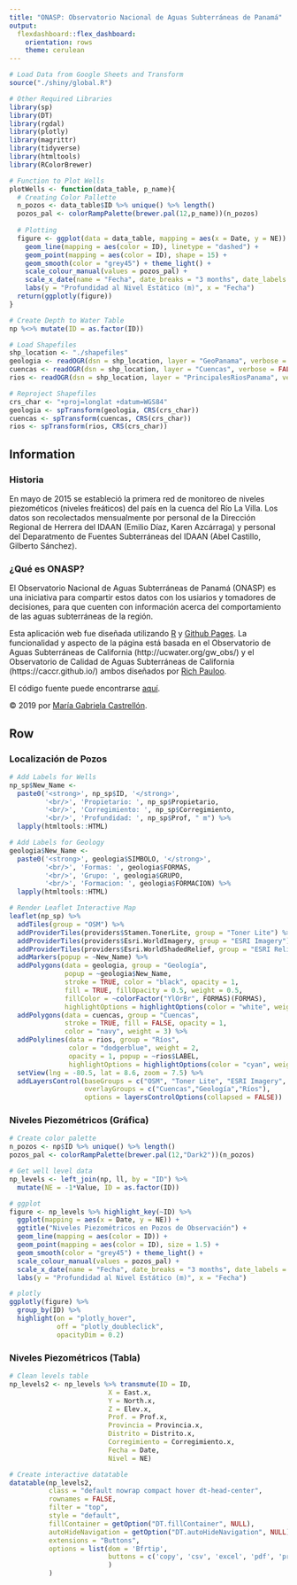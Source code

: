 ```yaml
---
title: "ONASP: Observatorio Nacional de Aguas Subterráneas de Panamá"
output: 
  flexdashboard::flex_dashboard:
    orientation: rows
    theme: cerulean
---
```


```r
# Load Data from Google Sheets and Transform
source("./shiny/global.R")

# Other Required Libraries
library(sp)
library(DT)
library(rgdal)
library(plotly)
library(magrittr)
library(tidyverse)
library(htmltools)
library(RColorBrewer)

# Function to Plot Wells
plotWells <- function(data_table, p_name){
  # Creating Color Pallette
  n_pozos <- data_table$ID %>% unique() %>% length()
  pozos_pal <- colorRampPalette(brewer.pal(12,p_name))(n_pozos)
  
  # Plotting
  figure <- ggplot(data = data_table, mapping = aes(x = Date, y = NE)) + 
    geom_line(mapping = aes(color = ID), linetype = "dashed") +
    geom_point(mapping = aes(color = ID), shape = 15) +
    geom_smooth(color = "grey45") + theme_light() + 
    scale_colour_manual(values = pozos_pal) +
    scale_x_date(name = "Fecha", date_breaks = "3 months", date_labels = "%b %y") +
    labs(y = "Profundidad al Nivel Estático (m)", x = "Fecha")
  return(ggplotly(figure))
}

# Create Depth to Water Table
np %<>% mutate(ID = as.factor(ID))

# Load Shapefiles
shp_location <- "./shapefiles"
geologia <- readOGR(dsn = shp_location, layer = "GeoPanama", verbose = FALSE)
cuencas <- readOGR(dsn = shp_location, layer = "Cuencas", verbose = FALSE)
rios <- readOGR(dsn = shp_location, layer = "PrincipalesRiosPanama", verbose = FALSE)

# Reproject Shapefiles
crs_char <- "+proj=longlat +datum=WGS84"
geologia <- spTransform(geologia, CRS(crs_char))
cuencas <- spTransform(cuencas, CRS(crs_char))
rios <- spTransform(rios, CRS(crs_char))
```


Information {.sidebar}
-------------------------------------

### Historia

En mayo de 2015 se estableció la primera red de monitoreo de niveles piezométicos (niveles freáticos) del país en la cuenca del Río La Villa. Los datos son recolectados mensualmente por personal de la Dirección Regional de Herrera del IDAAN (Emilio Díaz, Karen Azcárraga) y personal del Deparatmento de Fuentes Subterráneas del IDAAN (Abel Castillo, Gilberto Sánchez).

### ¿Qué es ONASP?

El Observatorio Nacional de Aguas Subterráneas de Panamá (ONASP) es una iniciativa para compartir estos datos con los usiarios y tomadores de decisiones, para que cuenten con información acerca del comportamiento de las aguas subterráneas de la región.

Esta aplicación web fue diseñada utilizando [R](https://www.r-project.org/) y [Github Pages](https://pages.github.com/). La funcionalidad y aspecto de la página está basada en el Observatorio de Aguas Subterráneas de California (http://ucwater.org/gw_obs/) y el Observatorio de Calidad de Aguas Subterráneas de California (https://caccr.github.io/) ambos diseñados por [Rich Pauloo](https://richpauloo.github.io/).

El código fuente puede encontrarse [aquí](https://github.com/mgcastre/ONASP).

&copy; 2019 por [María Gabriela Castrellón](https://github.com/mgcastre).


Row {.tabset}
-------------------------------------

### Localización de Pozos

```r
# Add Labels for Wells
np_sp$New_Name <- 
  paste0('<strong>', np_sp$ID, '</strong>',
         '<br/>', 'Propietario: ', np_sp$Propietario,
         '<br/>', 'Corregimiento: ', np_sp$Corregimiento, 
         '<br/>', 'Profundidad: ', np_sp$Prof, " m") %>% 
  lapply(htmltools::HTML)

# Add Labels for Geology
geologia$New_Name <- 
  paste0('<strong>', geologia$SIMBOLO, '</strong>',
         '<br/>', 'Formas: ', geologia$FORMAS,
         '<br/>', 'Grupo: ', geologia$GRUPO, 
         '<br/>', 'Formacion: ', geologia$FORMACION) %>% 
  lapply(htmltools::HTML)

# Render Leaflet Interactive Map
leaflet(np_sp) %>%
  addTiles(group = "OSM") %>%
  addProviderTiles(providers$Stamen.TonerLite, group = "Toner Lite") %>%
  addProviderTiles(providers$Esri.WorldImagery, group = "ESRI Imagery") %>%
  addProviderTiles(providers$Esri.WorldShadedRelief, group = "ESRI Relief") %>%
  addMarkers(popup = ~New_Name) %>%
  addPolygons(data = geologia, group = "Geología",
              popup = ~geologia$New_Name,
              stroke = TRUE, color = "black", opacity = 1,
              fill = TRUE, fillOpacity = 0.5, weight = 0.5,
              fillColor = ~colorFactor("YlOrBr", FORMAS)(FORMAS),
              highlightOptions = highlightOptions(color = "white", weight = 1.5, bringToFront = FALSE)) %>%
  addPolygons(data = cuencas, group = "Cuencas",
              stroke = TRUE, fill = FALSE, opacity = 1,
              color = "navy", weight = 3) %>%
  addPolylines(data = rios, group = "Ríos",
               color = "dodgerblue", weight = 2,
               opacity = 1, popup = ~rios$LABEL,
               highlightOptions = highlightOptions(color = "cyan", weight = 2.5)) %>%
  setView(lng = -80.5, lat = 8.6, zoom = 7.5) %>%
  addLayersControl(baseGroups = c("OSM", "Toner Lite", "ESRI Imagery", "ESRI Relief"),
                   overlayGroups = c("Cuencas","Geología","Ríos"),
                   options = layersControlOptions(collapsed = FALSE))
```


### Niveles Piezométricos (Gráfica)

```r
# Create color palette
n_pozos <- np$ID %>% unique() %>% length()
pozos_pal <- colorRampPalette(brewer.pal(12,"Dark2"))(n_pozos)

# Get well level data
np_levels <- left_join(np, ll, by = "ID") %>% 
  mutate(NE = -1*Value, ID = as.factor(ID))

# ggplot
figure <- np_levels %>% highlight_key(~ID) %>% 
  ggplot(mapping = aes(x = Date, y = NE)) + 
  ggtitle("Niveles Piezométricos en Pozos de Observación") +
  geom_line(mapping = aes(color = ID)) +
  geom_point(mapping = aes(color = ID), size = 1.5) +
  geom_smooth(color = "grey45") + theme_light() +
  scale_colour_manual(values = pozos_pal) +
  scale_x_date(name = "Fecha", date_breaks = "3 months", date_labels = "%b %y") +
  labs(y = "Profundidad al Nivel Estático (m)", x = "Fecha") 

# plotly
ggplotly(figure) %>% 
  group_by(ID) %>%
  highlight(on = "plotly_hover", 
            off = "plotly_doubleclick",
            opacityDim = 0.2)
```

### Niveles Piezométricos (Tabla)

```r
# Clean levels table
np_levels2 <- np_levels %>% transmute(ID = ID,
                         X = East.x,
                         Y = North.x,
                         Z = Elev.x,
                         Prof. = Prof.x,
                         Provincia = Provincia.x,
                         Distrito = Distrito.x,
                         Corregimiento = Corregimiento.x,
                         Fecha = Date,
                         Nivel = NE)

# Create interactive datatable
datatable(np_levels2, 
          class = "default nowrap compact hover dt-head-center",
          rownames = FALSE, 
          filter = "top", 
          style = "default",
          fillContainer = getOption("DT.fillContainer", NULL),
          autoHideNavigation = getOption("DT.autoHideNavigation", NULL),
          extensions = "Buttons",
          options = list(dom = 'Bfrtip',
                         buttons = c('copy', 'csv', 'excel', 'pdf', 'print')
                         )
          )
```


